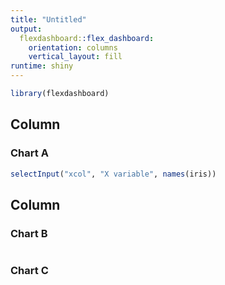 ```yaml
---
title: "Untitled"
output: 
  flexdashboard::flex_dashboard:
    orientation: columns
    vertical_layout: fill
runtime: shiny     
---
```


```r
library(flexdashboard)
```

Column {data-width=650}
-----------------------------------------------------------------------

### Chart A

```r
selectInput("xcol", "X variable", names(iris))
```

Column {data-width=350}
-----------------------------------------------------------------------

### Chart B

```r

```

### Chart C

```r

```

